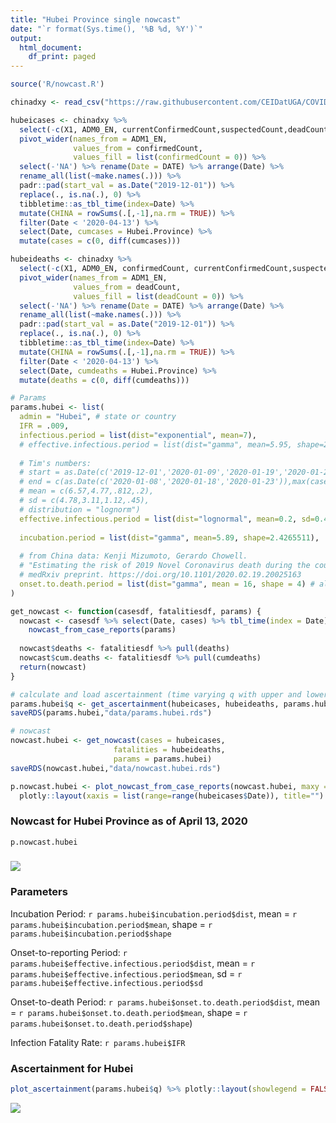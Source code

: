 ```yaml
---
title: "Hubei Province single nowcast"
date: "`r format(Sys.time(), '%B %d, %Y')`"
output:
  html_document:
    df_print: paged
---
```


```r

source('R/nowcast.R')
```

<!-- Get reports for China -->
```r

chinadxy <- read_csv("https://raw.githubusercontent.com/CEIDatUGA/COVID-19-DATA/master/china/China_casedata/dxy_data/province_master.csv")

hubeicases <- chinadxy %>%
  select(-c(X1, ADM0_EN, currentConfirmedCount,suspectedCount,deadCount,curedCount)) %>% 
  pivot_wider(names_from = ADM1_EN, 
              values_from = confirmedCount, 
              values_fill = list(confirmedCount = 0)) %>% 
  select(-'NA') %>% rename(Date = DATE) %>% arrange(Date) %>% 
  rename_all(list(~make.names(.))) %>% 
  padr::pad(start_val = as.Date("2019-12-01")) %>%
  replace(., is.na(.), 0) %>%
  tibbletime::as_tbl_time(index=Date) %>% 
  mutate(CHINA = rowSums(.[,-1],na.rm = TRUE)) %>% 
  filter(Date < '2020-04-13') %>%
  select(Date, cumcases = Hubei.Province) %>% 
  mutate(cases = c(0, diff(cumcases)))

hubeideaths <- chinadxy %>%
  select(-c(X1, ADM0_EN, confirmedCount, currentConfirmedCount,suspectedCount,curedCount)) %>% 
  pivot_wider(names_from = ADM1_EN, 
              values_from = deadCount, 
              values_fill = list(deadCount = 0)) %>% 
  select(-'NA') %>% rename(Date = DATE) %>% arrange(Date) %>% 
  rename_all(list(~make.names(.))) %>% 
  padr::pad(start_val = as.Date("2019-12-01")) %>%
  replace(., is.na(.), 0) %>%
  tibbletime::as_tbl_time(index=Date) %>% 
  mutate(CHINA = rowSums(.[,-1],na.rm = TRUE)) %>% 
  filter(Date < '2020-04-13') %>%
  select(Date, cumdeaths = Hubei.Province) %>% 
  mutate(deaths = c(0, diff(cumdeaths)))

# Params
params.hubei <- list(
  admin = "Hubei", # state or country
  IFR = .009, 
  infectious.period = list(dist="exponential", mean=7),   
  # effective.infectious.period = list(dist="gamma", mean=5.95, shape=2.2788163), 
  
  # Tim's numbers:
  # start = as.Date(c('2019-12-01','2020-01-09','2020-01-19','2020-01-24')),
  # end = c(as.Date(c('2020-01-08','2020-01-18','2020-01-23')),max(cases$Date)),
  # mean = c(6.57,4.77,.812,.2),
  # sd = c(4.78,3.11,1.12,.45),
  # distribution = "lognorm")
  effective.infectious.period = list(dist="lognormal", mean=0.2, sd=0.45),
  
  incubation.period = list(dist="gamma", mean=5.89, shape=2.4265511), 
  
  # from China data: Kenji Mizumoto, Gerardo Chowell. 
  # "Estimating the risk of 2019 Novel Coronavirus death during the course of the outbreak in China, 2020" 
  # medRxiv preprint. https://doi.org/10.1101/2020.02.19.20025163
  onset.to.death.period = list(dist="gamma", mean = 16, shape = 4) # also used for US nowcast
)
```

```r

get_nowcast <- function(casesdf, fatalitiesdf, params) {
  nowcast <- casesdf %>% select(Date, cases) %>% tbl_time(index = Date) %>% 
    nowcast_from_case_reports(params)
  
  nowcast$deaths <- fatalitiesdf %>% pull(deaths)
  nowcast$cum.deaths <- fatalitiesdf %>% pull(cumdeaths)
  return(nowcast)
}

# calculate and load ascertainment (time varying q with upper and lower bounds)
params.hubei$q <- get_ascertainment(hubeicases, hubeideaths, params.hubei, window = 7)
saveRDS(params.hubei,"data/params.hubei.rds")

# nowcast
nowcast.hubei <- get_nowcast(cases = hubeicases, 
                       fatalities = hubeideaths, 
                       params = params.hubei)
saveRDS(nowcast.hubei,"data/nowcast.hubei.rds")

p.nowcast.hubei <- plot_nowcast_from_case_reports(nowcast.hubei, maxy = 10^7, plotdeaths = TRUE, plotcumulative = TRUE) %>% 
  plotly::layout(xaxis = list(range=range(hubeicases$Date)), title="")

```

### Nowcast for Hubei Province as of April 13, 2020

```r
p.nowcast.hubei
```

### ![](nowcast-legend-combined.png)

### Parameters

Incubation Period: `r params.hubei$incubation.period$dist`, mean = `r params.hubei$incubation.period$mean`, shape = `r params.hubei$incubation.period$shape`

Onset-to-reporting Period: `r params.hubei$effective.infectious.period$dist`, mean = `r params.hubei$effective.infectious.period$mean`, sd = `r params.hubei$effective.infectious.period$sd`

Onset-to-death Period: `r params.hubei$onset.to.death.period$dist`, mean = `r params.hubei$onset.to.death.period$mean`, shape = `r params.hubei$onset.to.death.period$shape`)

Infection Fatality Rate: `r params.hubei$IFR`

### Ascertainment for Hubei


```r

plot_ascertainment(params.hubei$q) %>% plotly::layout(showlegend = FALSE, yaxis=list(range=c(-4,log10(1))))

```

![](nowcast-legend-ascertainment.png)
